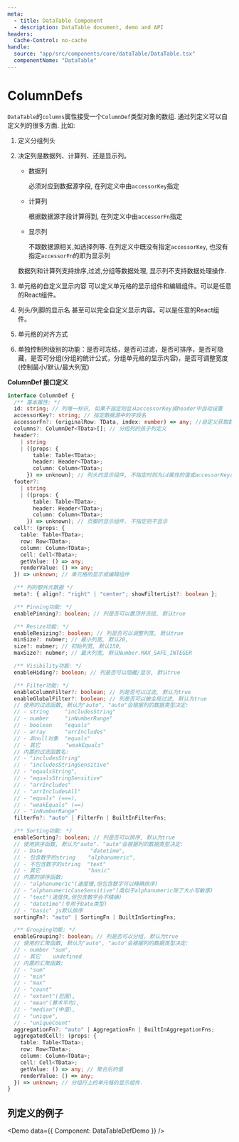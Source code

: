 ```yaml
---
meta:
  - title: DataTable Component
  - description: DataTable document, demo and API
headers:
  Cache-Control: no-cache
handle:
  source: "app/src/components/core/dataTable/DataTable.tsx"
  componentName: "DataTable"
---
```



# ColumnDefs

`DataTable`的`columns`属性接受一个`ColumnDef`类型对象的数组. 通过列定义可以自定义列的很多方面. 比如:

1. 定义分组列头
2. 决定列是数据列、计算列、还是显示列。

   - 数据列

     必须对应到数据源字段, 在列定义中由`accessorKey`指定

   - 计算列

     根据数据源字段计算得到, 在列定义中由`accessorFn`指定

   - 显示列

     不跟数据源相关,如选择列等. 在列定义中既没有指定`accessorKey`, 也没有指定`accessorFn`的即为显示列

   数据列和计算列支持排序,过滤,分组等数据处理, 显示列不支持数据处理操作.

3. 单元格的自定义显示内容
   可以定义单元格的显示组件和编辑组件。可以是任意的React组件。
4. 列头/列脚的显示名
   甚至可以完全自定义显示内容。可以是任意的React组件。
5. 单元格的对齐方式
6. 单独控制列级别的功能：是否可冻结，是否可过滤，是否可排序，是否可隐藏，是否可分组(分组的统计公式，分组单元格的显示内容)，是否可调整宽度(控制最小/默认/最大列宽)

**ColumnDef 接口定义**

```ts
interface ColumnDef {
  /** 基本属性: */
  id: string; // 列唯一标识, 如果不指定则会从accessorKey或header中自动设置
  accessorKey?: string; // 指定数据源中的字段名
  accessorFn?: (originalRow: TData, index: number) => any; //自定义获取数据的函数
  columns?: ColumnDef<TData>[]; // 分组列的孩子列定义
  header?:
    | string
    | ((props: {
        table: Table<TData>;
        header: Header<TData>;
        column: Column<TData>;
      }) => unknown); // 列头的显示组件, 不指定时则为id属性的值或accessorKey属性的值
  footer?:
    | string
    | ((props: {
        table: Table<TData>;
        header: Header<TData>;
        column: Column<TData>;
      }) => unknown); // 页脚的显示组件. 不指定则不显示
  cell?: (props: {
    table: Table<TData>;
    row: Row<TData>;
    column: Column<TData>;
    cell: Cell<TData>;
    getValue: () => any;
    renderValue: () => any;
  }) => unknown; // 单元格的显示或编辑组件

  /** 列的额外元数据 */
  meta?: { align?: "right" | "center"; showFilterList?: boolean };

  /** Pinning功能: */
  enablePinning?: boolean; // 列是否可以置顶并冻结, 默认true

  /** Resize功能: */
  enableResizing?: boolean; // 列是否可以调整列宽, 默认true
  minSize?: nubmer; // 最小列宽, 默认20,
  size?: nubmer; // 初始列宽, 默认150,
  maxSize?: nubmer; // 最大列宽, 默认Number.MAX_SAFE_INTEGER

  /** Visibility功能: */
  enableHiding?: boolean; // 列是否可以隐藏/显示, 默认true

  /** Filter功能: */
  enableColumnFilter?: boolean; // 列是否可以过滤, 默认为true
  enableGlobalFilter?: boolean; // 列是否可以被全局过滤, 默认为true
  // 使用的过滤函数, 默认为"auto", "auto"会根据列的数据类型决定:
  // - string     "includesString"
  // - number     "inNumberRange"
  // - boolean    "equals"
  // - array      "arrIncludes"
  // - 非null对象  "equals"
  // - 其它        "weakEquals"
  // 内置的过滤函数名:
  // - "includesString"
  // - "includesStringSensitive"
  // - "equalsString",
  // - "equalsStringSensitive"
  // - "arrIncludes"
  // - "arrIncludesAll"
  // - "equals" (===),
  // - "weakEquals" (==)
  // - "inNumberRange"
  filterFn?: "auto" | FilterFn | BuiltInFilterFns;

  /** Sorting功能: */
  enableSorting?: boolean; // 列是否可以排序, 默认为true
  // 使用排序函数, 默认为"auto". "auto"会根据列的数据类型决定:
  // - Date               "datetime",
  // - 包含数字的string    "alphanumeric",
  // - 不包含数字的string  "text"
  // - 其它               "basic"
  // 内置的排序函数:
  // - "alphanumeric"(速度慢,但包含数字可以精确排序)
  // - "alphanumericCaseSensitive"(类似于alphanumeric除了大小写敏感)
  // - "text"(速度快,但包含数字会不精确)
  // - "datetime"(专用于Date类型)
  // - "basic" js默认排序
  sortingFn?: "auto" | SortingFn | BuiltInSortingFns;

  /** Grouping功能: */
  enableGrouping?: boolean; // 列是否可以分组, 默认为true
  // 使用的汇聚函数, 默认为"auto", "auto"会根据列的数据类型决定:
  // - number "sum",
  // - 其它    undefined
  // 内置的汇聚函数:
  // - "sum"
  // - "min"
  // - "max"
  // - "count"
  // - "extent"(范围),
  // - "mean"(算术平均),
  // - "median"(中值),
  // - "unique",
  // - "uniqueCount"
  aggregationFn?: "auto" | AggregationFn | BuiltInAggregationFns;
  aggregatedCell?: (props: {
    table: Table<TData>;
    row: Row<TData>;
    column: Column<TData>;
    cell: Cell<TData>;
    getValue: () => any; // 聚合后的值
    renderValue: () => any;
  }) => unknown; // 分组行上的单元格的显示组件.
}
```

## 列定义的例子

<Demo data={{ Component: DataTableDefDemo }} />
